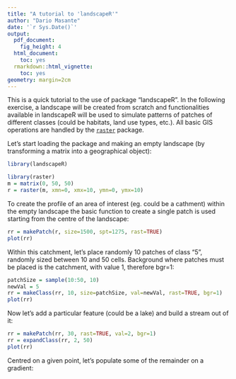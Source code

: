 ```yaml
---
title: "A tutorial to 'landscapeR'"
author: "Dario Masante"
date: '`r Sys.Date()`'
output:
  pdf_document:
    fig_height: 4
  html_document:
    toc: yes
  rmarkdown::html_vignette:
    toc: yes
geometry: margin=2cm
---
```


This is a quick tutorial to the use of package "landscapeR". In the following exercise, a landscape will be created from scratch and functionalities available in landscapeR will be used to simulate patterns of patches of different classes (could be habitats, land use types, etc.).
All basic GIS operations are handled by the [`raster`](https://cran.r-project.org/web/packages/raster/index.html) package.

Let's start loading the package and making an empty landscape (by transforming a matrix into a geographical object):

```r
library(landscapeR)

library(raster)
m = matrix(0, 50, 50)
r = raster(m, xmn=0, xmx=10, ymn=0, ymx=10)
```


To create the profile of an area of interest (eg. could be a cathment) within the empty landscape the basic function to create a single patch is used starting from the centre of the landscape:
```r
rr = makePatch(r, size=1500, spt=1275, rast=TRUE)
plot(rr)
```

Within this catchment, let's place randomly 10 patches of class "5", randomly sized between 10 and 50 cells. Background where patches must be placed is the catchment, with value 1, therefore bgr=1:
```r
patchSize = sample(10:50, 10)
newVal = 5
rr = makeClass(rr, 10, size=patchSize, val=newVal, rast=TRUE, bgr=1)
plot(rr)
```

Now let's add a particular feature (could be a lake) and build a stream out of it:
```r
rr = makePatch(rr, 30, rast=TRUE, val=2, bgr=1)
rr = expandClass(rr, 2, 50)
plot(rr)
```

Centred on a given point, let's populate some of the remainder on a gradient:




